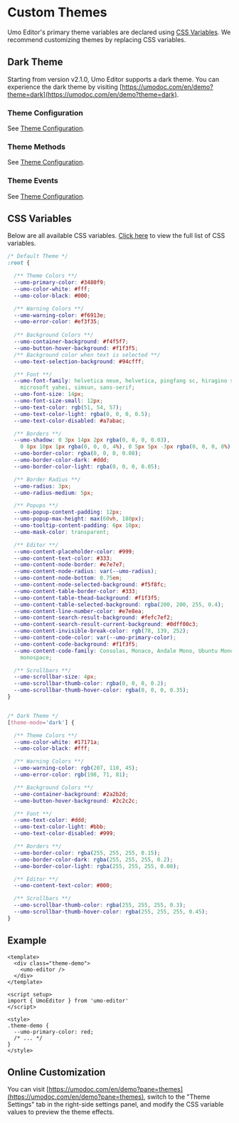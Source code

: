# Custom Themes

Umo Editor's primary theme variables are declared using [CSS Variables](https://developer.mozilla.org/en-US/docs/Web/CSS/Using_CSS_custom_properties). We recommend customizing themes by replacing CSS variables.

## Dark Theme

Starting from version v2.1.0, Umo Editor supports a dark theme. You can experience the dark theme by visiting [https://umodoc.com/en/demo?theme=dark](https://umodoc.com/en/demo?theme=dark).

### Theme Configuration
See [Theme Configuration](./options/themes).

### Theme Methods
See [Theme Configuration](./methods#settheme).

### Theme Events
See [Theme Configuration](./events).

## CSS Variables

Below are all available CSS variables. [Click here](https://github.com/umodoc/editor/tree/main/src/assets/styles/_variables.less) to view the full list of CSS variables.

```css
/* Default Theme */
:root {

  /** Theme Colors **/
  --umo-primary-color: #3480f9;
  --umo-color-white: #fff;
  --umo-color-black: #000;

  /** Warning Colors **/
  --umo-warning-color: #f6913e;
  --umo-error-color: #ef3f35;
  
  /** Background Colors **/
  --umo-container-background: #f4f5f7;
  --umo-button-hover-background: #f1f3f5;
  /** Background color when text is selected **/
  --umo-text-selection-background: #94cfff;

  /** Font **/
  --umo-font-family: helvetica neue, helvetica, pingfang sc, hiragino sans gb,
    microsoft yahei, simsun, sans-serif;
  --umo-font-size: 14px;
  --umo-font-size-small: 12px;
  --umo-text-color: rgb(51, 54, 57);
  --umo-text-color-light: rgba(0, 0, 0, 0.5);
  --umo-text-color-disabled: #a7abac;

  /** Borders **/
  --umo-shadow: 0 3px 14px 2px rgba(0, 0, 0, 0.03),
    0 8px 10px 1px rgba(0, 0, 0, 4%), 0 5px 5px -3px rgba(0, 0, 0, 8%);
  --umo-border-color: rgba(0, 0, 0, 0.08);
  --umo-border-color-dark: #ddd;
  --umo-border-color-light: rgba(0, 0, 0, 0.05);

  /** Border Radius **/
  --umo-radius: 3px;
  --umo-radius-medium: 5px;

  /** Popups **/
  --umo-popup-content-padding: 12px;
  --umo-popup-max-height: max(60vh, 180px);
  --umo-tooltip-content-padding: 6px 10px;
  --umo-mask-color: transparent;

  /** Editor **/
  --umo-content-placeholder-color: #999;
  --umo-content-text-color: #333;
  --umo-content-node-border: #e7e7e7;
  --umo-content-node-radius: var(--umo-radius);
  --umo-content-node-bottom: 0.75em;
  --umo-content-node-selected-background: #f5f8fc;
  --umo-content-table-border-color: #333;
  --umo-content-table-thead-background: #f1f3f5;
  --umo-content-table-selected-background: rgba(200, 200, 255, 0.4);
  --umo-content-line-number-color: #e7e8ea;
  --umo-content-search-result-background: #fefc7ef2;
  --umo-content-search-result-current-background: #0dff00c3;
  --umo-content-invisible-break-color: rgb(78, 139, 252);
  --umo-content-code-color: var(--umo-primary-color);
  --umo-content-code-background: #f1f3f5;
  --umo-content-code-family: Consolas, Monaco, Andale Mono, Ubuntu Mono,
    monospace;

  /** Scrollbars **/
  --umo-scrollbar-size: 4px;
  --umo-scrollbar-thumb-color: rgba(0, 0, 0, 0.2);
  --umo-scrollbar-thumb-hover-color: rgba(0, 0, 0, 0.35);
}


/* Dark Theme */
[theme-mode='dark'] {

  /** Theme Colors **/
  --umo-color-white: #17171a;
  --umo-color-black: #fff;

  /** Warning Colors **/
  --umo-warning-color: rgb(207, 110, 45);
  --umo-error-color: rgb(198, 71, 81);

  /** Background Colors **/
  --umo-container-background: #2a2b2d;
  --umo-button-hover-background: #2c2c2c;

  /** Font **/
  --umo-text-color: #ddd;
  --umo-text-color-light: #bbb;
  --umo-text-color-disabled: #999;

  /** Borders **/
  --umo-border-color: rgba(255, 255, 255, 0.15);
  --umo-border-color-dark: rgba(255, 255, 255, 0.2);
  --umo-border-color-light: rgba(255, 255, 255, 0.08);

  /** Editor **/
  --umo-content-text-color: #000;

  /** Scrollbars **/
  --umo-scrollbar-thumb-color: rgba(255, 255, 255, 0.3);
  --umo-scrollbar-thumb-hover-color: rgba(255, 255, 255, 0.45);
}
```

## Example

```vue
<template>
  <div class="theme-demo">
    <umo-editor />
  </div>
</template>

<script setup>
import { UmoEditor } from 'umo-editor'
</script>

<style>
.theme-demo {
  --umo-primary-color: red;
  /* ... */
}
</style>
```

## Online Customization

You can visit [https://umodoc.com/en/demo?pane=themes](https://umodoc.com/en/demo?pane=themes), switch to the "Theme Settings" tab in the right-side settings panel, and modify the CSS variable values to preview the theme effects.
